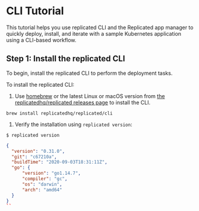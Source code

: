 # CLI Tutorial

This tutorial helps you use replicated CLI and the Replicated app manager to quickly deploy, install, and iterate with a sample Kubernetes application using a CLI-based workflow.

## Step 1: Install the replicated CLI

To begin, install the replicated CLI to perform the deployment tasks.

To install the replicated CLI:

1. Use [homebrew](https://brew.sh) or the latest Linux or macOS version from [the replicatedhq/replicated releases page](https://github.com/replicatedhq/replicated/releases) to install the CLI.

  ```shell script
  brew install replicatedhq/replicated/cli
  ```

1. Verify the installation using `replicated version`:

  ```text
  $ replicated version
  ```
  ```json
  {
    "version": "0.31.0",
    "git": "c67210a",
    "buildTime": "2020-09-03T18:31:11Z",
    "go": {
        "version": "go1.14.7",
        "compiler": "gc",
        "os": "darwin",
        "arch": "amd64"
    }
  }
  ``
